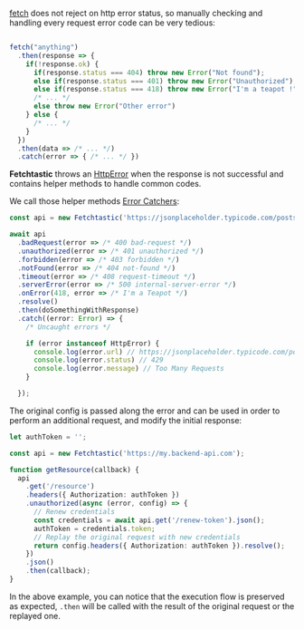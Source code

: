 [fetch](https://developer.mozilla.org/en-US/docs/Web/API/Fetch_API) does not
reject on http error status, so manually checking and handling every request
error code can be very tedious:

```typescript

fetch("anything")
  .then(response => {
    if(!response.ok) {
      if(response.status === 404) throw new Error("Not found");
      else if(response.status === 401) throw new Error("Unauthorized");
      else if(response.status === 418) throw new Error("I'm a teapot !");
      /* ... */
      else throw new Error("Other error")
    } else {
      /* ... */
    }
  })
  .then(data => /* ... */)
  .catch(error => { /* ... */ })
```

**Fetchtastic** throws an [HttpError](/reference/http-error) when the response
is not successful and contains helper methods to handle common codes.

We call those helper methods
[Error Catchers](/reference/fetchtastic#error-catchers):

```typescript
const api = new Fetchtastic('https://jsonplaceholder.typicode.com/posts');

await api
  .badRequest(error => /* 400 bad-request */)
  .unauthorized(error => /* 401 unauthorized */)
  .forbidden(error => /* 403 forbidden */)
  .notFound(error => /* 404 not-found */)
  .timeout(error => /* 408 request-timeout */)
  .serverError(error => /* 500 internal-server-error */)
  .onError(418, error => /* I'm a Teapot */)
  .resolve()
  .then(doSomethingWithResponse)
  .catch((error: Error) => {
    /* Uncaught errors */

    if (error instanceof HttpError) {
      console.log(error.url) // https://jsonplaceholder.typicode.com/posts
      console.log(error.status) // 429
      console.log(error.message) // Too Many Requests
    }

  });

```

The original config is passed along the error and can be used in order to
perform an additional request, and modify the initial response:

```typescript
let authToken = '';

const api = new Fetchtastic('https://my.backend-api.com');

function getResource(callback) {
  api
    .get('/resource')
    .headers({ Authorization: authToken })
    .unauthorized(async (error, config) => {
      // Renew credentials
      const credentials = await api.get('/renew-token').json();
      authToken = credentials.token;
      // Replay the original request with new credentials
      return config.headers({ Authorization: authToken }).resolve();
    })
    .json()
    .then(callback);
}
```

In the above example, you can notice that the execution flow is preserved as
expected, `.then` will be called with the result of the original request or the
replayed one.

